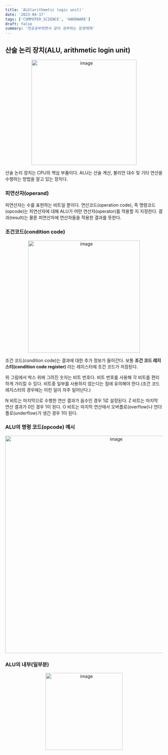 ```yaml
---
title: 'ALU(arithmetic logic unit)'
date: '2023-04-17'
tags: ['COMPUTER_SCIENCE', 'HARDWARE']
draft: false
summary: '전공공부하면서 같이 공부하는 운영체제'
---
```


## 산술 논리 장치(ALU, arithmetic login unit)

<p align="center">
  <img
    width="336"
    alt="image"
    src="https://user-images.githubusercontent.com/105579811/232369753-cbd5d725-fb3e-49f3-b744-faab4935bfe7.png"
  />
</p>

산술 논리 장치는 CPU의 핵심 부품이다. ALU는 산술 계산, 불리언 대수 및 기타 연산을 수행하는 방법을 알고 있는 장치다.

### 피연산자(operand)

피연산자는 수를 표현하는 비트일 뿐이다. 연산코드(operation code), 즉 명령코드(opcode)는 피연산자에 대해 ALU가 어떤 연산자(operator)를 적용할 지 지정한다. 결과(result)는 물론 피연산자에 연산자들을 적용한 결과를 뜻한다.

### 조건코드(condition code)

<p align="center">
  <img
    width="358"
    alt="image"
    src="https://user-images.githubusercontent.com/105579811/232371057-c0db0368-d6c9-42ed-8b21-113a6b5f30f8.png"
  />
</p>

조건 코드(condition code)는 결과에 대한 추가 정보가 들어간다. 보통 **조건 코드 레지스터(condition code register)** 라는 레지스터에 조건 코드가 저장된다.

위 그림에서 박스 위에 그려진 숫자는 비트 번호다. 비트 번호를 사용해 각 비트를 편리하게 가리킬 수 있다. 비트중 일부를 사용하지 않는다는 점에 유의해야 한다.(조건 코드 레지스터의 경우에는 이런 일이 자주 일어난다.)

N 비트는 마지막으로 수행한 연산 결과가 음수인 경우 1로 설정된다. Z 비트는 마지막 연산 결과가 0인 경우 1이 된다. O 비트는 마지막 연산에서 오버플로(overflow)나 언더플로(underflow)가 생긴 경우 1이 된다.

### ALU의 명령 코드(opcode) 예시

<p align="center">
  <img
    width="694"
    alt="image"
    src="https://user-images.githubusercontent.com/105579811/232371578-832df354-7ad6-4716-b984-de6204877e31.png"
  />
</p>

### ALU의 내부(일부분)

<p align="center">
  <img
    width="246"
    alt="image"
    src="https://user-images.githubusercontent.com/105579811/232371734-dd27c5dc-33d3-4ce5-92ee-094b72eee041.png"
  />
</p>
